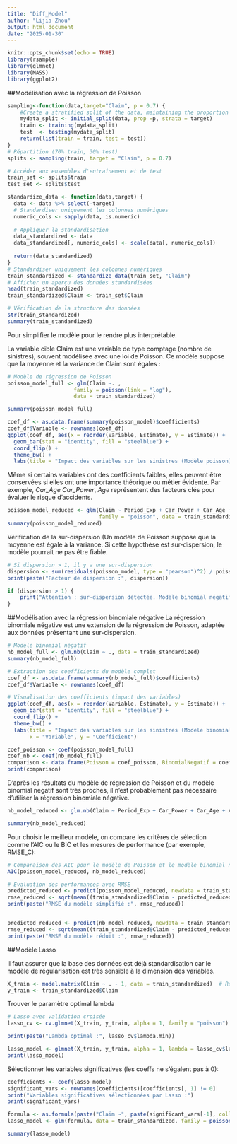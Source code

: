 ```yaml
---
title: "Diff_Model"
author: "Lijia Zhou"
output: html_document
date: "2025-01-30"
---
```


```r
knitr::opts_chunk$set(echo = TRUE)
library(rsample) 
library(glmnet)
library(MASS)
library(ggplot2)
```

##Modélisation avec la régression de Poisson

```r
sampling<-function(data,target="Claim", p = 0.7) {
    #Create a stratified split of the data, maintaining the proportion of classes
    mydata_split <- initial_split(data, prop =p, strata = target)
    train <- training(mydata_split)
    test  <- testing(mydata_split)
    return(list(train = train, test = test))
}
# Répartition (70% train, 30% test)
splits <- sampling(train, target = "Claim", p = 0.7)

# Accéder aux ensembles d'entraînement et de test
train_set <- splits$train
test_set <- splits$test

standardize_data <- function(data,target) {
  data <- data %>% select(-target)
  # Standardiser uniquement les colonnes numériques
  numeric_cols <- sapply(data, is.numeric)
  
  # Appliquer la standardisation
  data_standardized <- data
  data_standardized[, numeric_cols] <- scale(data[, numeric_cols])
  
  return(data_standardized)
}
# Standardiser uniquement les colonnes numériques
train_standardized <- standardize_data(train_set, "Claim")
# Afficher un aperçu des données standardisées
head(train_standardized)
train_standardized$Claim <- train_set$Claim

# Vérification de la structure des données
str(train_standardized)  
summary(train_standardized)
```

 Pour simplifier le modèle pour le rendre plus interprétable.
 
 La variable cible Claim est une variable de type comptage (nombre de sinistres), souvent modélisée avec une loi de Poisson. Ce modèle suppose que la moyenne et la variance de Claim sont égales :
```r
# Modèle de régression de Poisson
poisson_model_full <- glm(Claim ~. , 
                     family = poisson(link = "log"), 
                     data = train_standardized)

summary(poisson_model_full)

```


```r
coef_df <- as.data.frame(summary(poisson_model)$coefficients)
coef_df$Variable <- rownames(coef_df)
ggplot(coef_df, aes(x = reorder(Variable, Estimate), y = Estimate)) +
  geom_bar(stat = "identity", fill = "steelblue") +
  coord_flip() +
  theme_bw() +
  labs(title = "Impact des variables sur les sinistres (Modèle poisson) ", x = "Variable", y = "Coefficient")

```


Même si certains variables ont des coefficients faibles, elles peuvent être conservées si elles ont une importance théorique ou métier évidente. Par exemple, *Car_Age* *Car_Power*, *Age* représentent des facteurs clés pour évaluer le risque d'accidents.
```r
poisson_model_reduced <- glm(Claim ~ Period_Exp + Car_Power + Car_Age + Age + Bonus_Malus + Urban_rural_class, 
                             family = "poisson", data = train_standardized)
summary(poisson_model_reduced)
```


Vérification de la sur-dispersion (Un modèle de Poisson suppose que la moyenne est égale à la variance. Si cette hypothèse est sur-dispersion, le modèle pourrait ne pas être fiable.

```r
# Si dispersion > 1, il y a une sur-dispersion
dispersion <- sum(residuals(poisson_model, type = "pearson")^2) / poisson_model$df.residual
print(paste("Facteur de dispersion :", dispersion))

if (dispersion > 1) {
    print("Attention : sur-dispersion détectée. Modèle binomial négatif recommandé.")
}
```


##Modélisation avec la régression binomiale négative
La régression binomiale négative est une extension de la régression de Poisson, adaptée aux données présentant une sur-dispersion.
```r

# Modèle binomial négatif
nb_model_full <- glm.nb(Claim ~ ., data = train_standardized)
summary(nb_model_full)

```


```r
# Extraction des coefficients du modèle complet
coef_df <- as.data.frame(summary(nb_model_full)$coefficients)
coef_df$Variable <- rownames(coef_df)

# Visualisation des coefficients (impact des variables)
ggplot(coef_df, aes(x = reorder(Variable, Estimate), y = Estimate)) +
  geom_bar(stat = "identity", fill = "steelblue") +
  coord_flip() +
  theme_bw() +
  labs(title = "Impact des variables sur les sinistres (Modèle binomial négatif)",
       x = "Variable", y = "Coefficient")

```


```r
coef_poisson <- coef(poisson_model_full)
coef_nb <- coef(nb_model_full)
comparison <- data.frame(Poisson = coef_poisson, BinomialNegatif = coef_nb)
print(comparison)
```
D'après les résultats du modèle de régression de Poisson et du modèle binomial négatif sont très proches, il n'est probablement pas nécessaire d'utiliser la régression binomiale négative.

```r
nb_model_reduced <- glm.nb(Claim ~ Period_Exp + Car_Power + Car_Age + Age + Bonus_Malus + Urban_rural_class, data = train_standardized)

summary(nb_model_reduced)
```


Pour choisir le meilleur modèle, on compare les critères de sélection comme l'AIC ou le BIC et les mesures de performance (par exemple, RMSE_C): 
```r
# Comparaison des AIC pour le modèle de Poisson et le modèle binomial négatif
AIC(poisson_model_reduced, nb_model_reduced)

```
```r
# Évaluation des performances avec RMSE
predicted_reduced <- predict(poisson_model_reduced, newdata = train_standardized, type = "response")
rmse_reduced <- sqrt(mean((train_standardized$Claim - predicted_reduced)^2))
print(paste("RMSE du modèle simplifié :", rmse_reduced))


predicted_reduced <- predict(nb_model_reduced, newdata = train_standardized, type = "response")
rmse_reduced <- sqrt(mean((train_standardized$Claim - predicted_reduced)^2))
print(paste("RMSE du modèle réduit :", rmse_reduced))
```


##Modèle Lasso

Il faut assurer que la base des données est déjà standardisation car le modèle de régularisation est très sensible à la dimension des variables.
```r
X_train <- model.matrix(Claim ~ . - 1, data = train_standardized)  # Retire l'intercept
y_train <- train_standardized$Claim
```

Trouver le paramètre optimal lambda
```r
# Lasso avec validation croisée
lasso_cv <- cv.glmnet(X_train, y_train, alpha = 1, family = "poisson")

print(paste("Lambda optimal :", lasso_cv$lambda.min))

lasso_model <- glmnet(X_train, y_train, alpha = 1, lambda = lasso_cv$lambda.min, family = "poisson")
print(lasso_model)

```

Sélectionner les variables significatives (les coeffs ne s'égalent pas à 0):
```r
coefficients <- coef(lasso_model)
significant_vars <- rownames(coefficients)[coefficients[, 1] != 0]
print("Variables significatives sélectionnées par Lasso :")
print(significant_vars)

```


```r
formula <- as.formula(paste("Claim ~", paste(significant_vars[-1], collapse = " + ")))  # Retire "(Intercept)"
lasso_model <- glm(formula, data = train_standardized, family = poisson(link = "log"))

summary(lasso_model)

```



